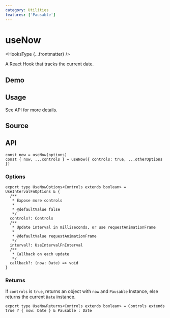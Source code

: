 ```yaml
---
category: Utilities
features: ['Pausable']
---
```


# useNow


<HooksType {...frontmatter} />

A React Hook that tracks the current date.

## Demo


<App />

## Usage

See API for more details.

## Source


<Source />

## API

```tsx
const now = useNow(options)
const { now, ...controls } = useNow({ controls: true, ...otherOptions })
```

### Options

```tsx
export type UseNowOptions<Controls extends boolean> = UseIntervalFnOptions & {
  /**
   * Expose more controls
   *
   * @defaultValue false
   */
  controls?: Controls
  /**
   * Update interval in milliseconds, or use requestAnimationFrame
   *
   * @defaultValue requestAnimationFrame
   */
  interval?: UseIntervalFnInterval
  /**
   * Callback on each update
   */
  callback?: (now: Date) => void
}
```

### Returns


<Tip type="pausable" />

If `controls` is `true`, returns an object with `now` and `Pausable` Instance, else returns the current `Date` instance.

```tsx
export type UseNowReturns<Controls extends boolean> = Controls extends true ? { now: Date } & Pausable : Date
```
